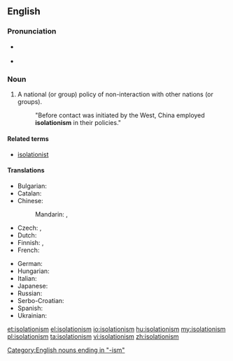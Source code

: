 ==English==

{{wikipedia}}

===Pronunciation===
* {{a|US|Canada}} {{IPA|/ˌaɪsəˈleɪʃəˌnɪzəm/}}
* {{audio|en-ca-synth-isolationism.ogg|audio (Canada)}}

===Noun===
{{en-noun|-}}

# A national (or group) policy of non-interaction with other nations (or groups).
#: "Before contact was initiated by the West, China employed '''isolationism''' in their policies."

====Related terms====
* [[isolationist]]

====Translations====
{{trans-top|policy of non-interaction}}
* Bulgarian: {{t+|bg|изолационизъм|m|sc=Cyrl}}
* Catalan: {{t-|ca|aïllacionisme|m}}
* Chinese:
*: Mandarin: {{t|zh|孤立主義|sc=Hani}}, {{t|zh|孤立主义|tr=gūlìzhǔyì|sc=Hani}}
* Czech: {{t-|cs|izolacionismus|m}}, {{t-|cs|izolacionizmus|m}}
* Dutch: {{t-|nl|isolationisme|n}}
* Finnish: {{t-|fi|eristäytyminen}}, {{t-|fi|isolationismi}}
* French: {{t+|fr|isolationnisme|m}}
{{trans-mid}}
* German: {{t-|de|Isolationismus|m}}
* Hungarian: {{t+|hu|izolacionizmus}}
* Italian: {{t-|it|isolazionismo|m}}
* Japanese: {{t-|ja|孤立主義|tr=こりつしゅぎ, koritsushugi|sc=Jpan}}
* Russian: {{t+|ru|изоляционизм|m|tr=izoljacionízm|sc=Cyrl}}
* Serbo-Croatian: {{t|sh|izolacionizam|m}}
* Spanish: {{t-|es|aislacionismo|m}}
* Ukrainian: {{t-|uk|ізоляціонізм|m|tr=izoljacionízm|sc=Cyrl}}
{{trans-bottom}}

[[Category:English nouns ending in "-ism"]]

[[et:isolationism]]
[[el:isolationism]]
[[io:isolationism]]
[[hu:isolationism]]
[[my:isolationism]]
[[pl:isolationism]]
[[ta:isolationism]]
[[vi:isolationism]]
[[zh:isolationism]]